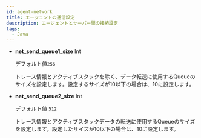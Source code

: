 ```yaml
---
id: agent-network
title: エージェントの通信設定
description: エージェントとサーバー間の接続設定
tags:
  - Java
---
```



<Commonnetwork />

- **net_send_queue1_size** <span class='type'>Int</span>

  デフォルト値`256`

  トレース情報とアクティブスタックを除く、データ転送に使用するQueueのサイズを設定します。設定するサイズが10以下の場合は、10に設定します。

- **net_send_queue2_size** <span class='type'>Int</span>

  デフォルト値 `512`

  トレース情報とアクティブスタックデータの転送に使用するQueueのサイズを設定します。設定したサイズが10以下の場合は、10に設定します。
